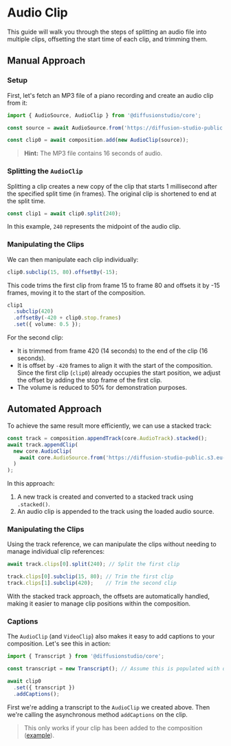 # Audio Clip

This guide will walk you through the steps of splitting an audio file into multiple clips, offsetting the start time of each clip, and trimming them.

## Manual Approach

### Setup

First, let's fetch an MP3 file of a piano recording and create an audio clip from it:

```typescript
import { AudioSource, AudioClip } from '@diffusionstudio/core';

const source = await AudioSource.from('https://diffusion-studio-public.s3.eu-central-1.amazonaws.com/audio/piano.mp3');

const clip0 = await composition.add(new AudioClip(source));
```

> **Hint:** The MP3 file contains 16 seconds of audio.

### Splitting the `AudioClip`

Splitting a clip creates a new copy of the clip that starts 1 millisecond after the specified split time (in frames). The original clip is shortened to end at the split time.

```typescript
const clip1 = await clip0.split(240);
```

In this example, `240` represents the midpoint of the audio clip.

### Manipulating the Clips

We can then manipulate each clip individually:

```typescript
clip0.subclip(15, 80).offsetBy(-15);
```

This code trims the first clip from frame 15 to frame 80 and offsets it by -15 frames, moving it to the start of the composition.

```typescript
clip1
  .subclip(420)
  .offsetBy(-420 + clip0.stop.frames)
  .set({ volume: 0.5 });
```

For the second clip:
- It is trimmed from frame 420 (14 seconds) to the end of the clip (16 seconds).
- It is offset by `-420` frames to align it with the start of the composition. Since the first clip (`clip0`) already occupies the start position, we adjust the offset by adding the stop frame of the first clip.
- The volume is reduced to 50% for demonstration purposes.

## Automated Approach

To achieve the same result more efficiently, we can use a stacked track:

```typescript
const track = composition.appendTrack(core.AudioTrack).stacked();
await track.appendClip(
  new core.AudioClip(
    await core.AudioSource.from('https://diffusion-studio-public.s3.eu-central-1.amazonaws.com/audio/piano.mp3')
  )
);
```

In this approach:
1. A new track is created and converted to a stacked track using `.stacked()`.
2. An audio clip is appended to the track using the loaded audio source.

### Manipulating the Clips

Using the track reference, we can manipulate the clips without needing to manage individual clip references:

```typescript
await track.clips[0].split(240); // Split the first clip

track.clips[0].subclip(15, 80); // Trim the first clip
track.clips[1].subclip(420);    // Trim the second clip
```

With the stacked track approach, the offsets are automatically handled, making it easier to manage clip positions within the composition.

### Captions

The `AudioClip` (and `VideoClip`) also makes it easy to add captions to your composition. Let's see this in action:

```typescript
import { Transcript } from '@diffusionstudio/core';

const transcript = new Transcript(); // Assume this is populated with data

await clip0
  .set({ transcript })
  .addCaptions();
```

First we're adding a transcript to the `AudioClip` we created above. Then we're calling the asynchronous method `addCaptions` on the clip.

> This only works if your clip has been added to the composition ([example](https://github.com/diffusionstudio/examples/blob/f8bde98c53320b8bcd78a541244fc95ff2b40cbd/showcase/src/compositions/custom-captions.ts)).
